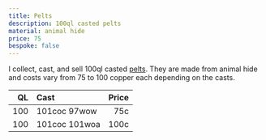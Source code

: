 ```yaml
---
title: Pelts
description: 100ql casted pelts
material: animal hide
price: 75
bespoke: false
---
```


I collect, cast, and sell 100ql casted [pelts](https://www.wurmpedia.com/index.php/Pelt). They are made from animal hide and costs vary from 75 to 100 copper each depending on the casts.

| QL | Cast | Price |
|-----:|:------|------:|
| 100 | 101coc 97wow | 75c |
| 100 | 101coc 101woa | 100c |
